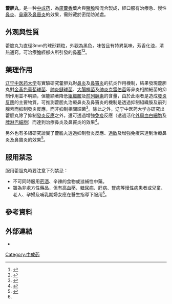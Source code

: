 '''藿胆丸'''，是一种[[中成药|中成药]]，為[[廣藿香|廣藿香]]葉片與[[豬膽|豬膽]]粉混合製成，經口服有治療急、慢性[[鼻炎|鼻炎]]、[[鼻塞|鼻塞]]及[[鼻竇炎|鼻竇炎]]的效果，需貯藏於密閉防潮處。

== 外观與性質 ==

藿膽丸为直径3mm的球形颗粒，外觀為黑色，味苦且有特異氣味，芳香化浊，清热通窍。可治療[[膽經|膽經]]郁火所引發的[[鼻塞|鼻塞]]<ref name="kf">{{cite web|url=http://www.39kf.com/medicine/pro/yd/01/2005-04-05-48393.shtml|title=藿胆丸|publisher=醫源世界|date=20054-5|language=zh-cn|access-date=2011-05-31|archive-date=2016-03-04|archive-url=https://web.archive.org/web/20160304084947/http://www.39kf.com/medicine/pro/yd/01/2005-04-05-48393.shtml|dead-url=no}}</ref><ref name="mall">{{cite web|url=http://mall.jianke.com/product-02051.html|title=藿胆丸|publisher=健客網|language=zh-cn|deadurl=yes|archiveurl=https://web.archive.org/web/20101130001026/http://mall.jianke.com/product-02051.html|archivedate=2010-11-30|access-date=2011-05-31}}</ref>。

== 藥理作用 ==

[[辽宁中医药大学|辽宁中医药大学]]有實驗研究藿胆丸對[[鼻炎|鼻炎]]及[[鼻竇炎|鼻竇炎]]的抗炎作用機制，結果發現藿胆丸對[[金黃色葡萄球菌|金黃色葡萄球菌]]、[[肺炎鏈球菌|肺炎鏈球菌]]、[[大腸桿菌|大腸桿菌]]及[[肺炎克雷伯菌|肺炎克雷伯菌]]等鼻炎相關細菌的抑制作用並不明顯，但能顯著降低[[組織胺|組織胺]]及[[前列腺素|前列腺素]]的含量，由於此兩者是造成[[發炎反應|發炎反應]]的主要物質，可推測藿胆丸治療鼻炎及鼻竇炎的機制是透過抑制組織胺及前列腺素而抑制發炎反應，而非抑制相關細菌<ref>{{cite web|url=http://d.wanfangdata.com.cn/periodical_sjzxyjhzz200805005.aspx|title=藿膽丸對鼻炎-鼻竇炎抗炎作用的實驗研究|author=辽宁中医药大学 胡麗萍、李健、齊珊珊、杜佳林、李顯華、康廷國|publisher=世界中西醫結合雜志 2008, 3(5)}}</ref>。除此之外，辽宁中医药大学亦研究出藿胆丸除了抑制[[發炎反應|發炎反應]]之外，還可透過增強[[免疫|免疫]]反應（透過活化[[外周血白細胞|外周血白細胞]]及[[脾臟|脾]][[淋巴細胞|淋巴細胞]]）而達到治療鼻炎及鼻竇炎的效果<ref>{{cite web|url=http://d.wanfangdata.com.cn/Periodical_sjzxyjhzz200806007.aspx|title=藿膽丸對鼻炎-鼻竇炎免疫作用機理的實驗研究|author=辽宁中医药大学 胡麗萍、齊珊珊、陳文娜、康廷國|publisher=世界中西醫結合雜志 2008, 3(6)}}</ref>。

另外也有多組研究證實了藿膽丸透過抑制發炎反應、[[過敏|過敏]]及增強免疫來達到治療鼻炎及鼻竇炎的效果<ref>{{cite web|url=http://d.wanfangdata.com.cn/Periodical_zyc200209022.aspx|title=藿膽丸主要藥效學研究|author=吳碧君、劉東暉|publisher=JOURNAL OF CHINESE MEDICINAL MATERIALS 2002, 25(9)}}</ref>。

== 服用禁忌 ==

服用藿胆丸時要注意下列禁忌：

* 不可同時服用[[菸|菸]][[酒|酒]]、辛辣的食物或滋補性中藥。
* 雖為非處方性藥品，但有[[高血壓|高血壓]]、[[糖尿病|糖尿病]]、[[肝病|肝病]]、[[腎病|腎病]]等[[慢性病|慢性病]]患者或兒童、老人、孕婦及哺乳期婦女應在醫生指導下服用<ref name="mall"></ref>。

== 參考資料 ==
{{Reflist|}}

== 外部連結 ==

* {{cite web|url=http://www.cnki.com.cn/Article/CJFD2003-YYSD200314031.htm|title=藿胆丸中百秋里醇的气相色谱法测定|author=李晓岩、张冬梅|publisher=北京市顺义区医院 首都医科大学|language=zh-cn|access-date=2011-06-02|archive-date=2016-03-04|archive-url=https://web.archive.org/web/20160304082254/http://www.cnki.com.cn/Article/CJFD2003-YYSD200314031.htm|dead-url=no}}

[[Category:中成药|Category:中成药]]